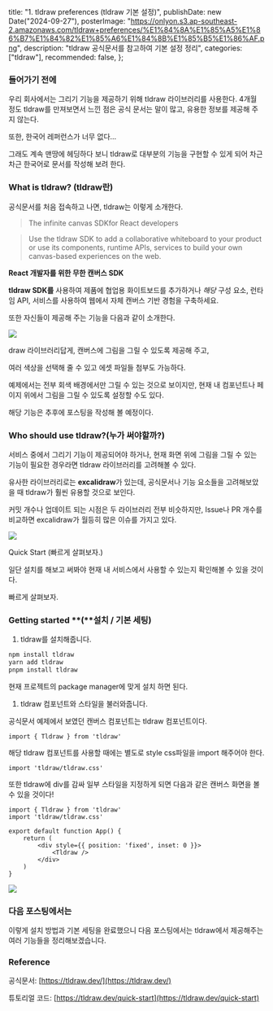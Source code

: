   title: "1. tldraw preferences (tldraw 기본 설정)",
  publishDate: new Date("2024-09-27"),
  posterImage:
    "https://onlyon.s3.ap-southeast-2.amazonaws.com/tldraw+preferences/%E1%84%8A%E1%85%A5%E1%86%B7%E1%84%82%E1%85%A6%E1%84%8B%E1%85%B5%E1%86%AF.png",
  description: "tldraw 공식문서를 참고하여 기본 설정 정리",
  categories: ["tldraw"],
  recommended: false,
};

<PostHeader post={metadata} />

### 들어가기 전에

우리 회사에서는 그리기 기능을 제공하기 위해 tldraw 라이브러리를 사용한다.
4개월 정도 tldraw를 만져보면서 느낀 점은 공식 문서는 말이 많고, 유용한 정보를 제공해 주지 않는다.

또한, 한국어 레퍼런스가 너무 없다…

그래도 계속 맨땅에 헤딩하다 보니 tldraw로 대부분의 기능을 구현할 수 있게 되어 차근차근 한국어로 문서를 작성해 보려 한다.

### What is tldraw? (tldraw란)

공식문서를 처음 접속하고 나면, tldraw는 이렇게 소개한다.

> The infinite canvas SDKfor React developers

> Use the tldraw SDK to add a collaborative whiteboard to your product or use its components, runtime APIs, services to build your own canvas-based experiences on the web.

**React 개발자를 위한 무한 캔버스 SDK**

**tldraw SDK를** 사용하여 제품에 협업용 화이트보드를 추가하거나 _해당_ 구성 요소, 런타임 API, 서비스를 사용하여 웹에서 자체 캔버스 기반 경험을 구축하세요.

또한 자신들이 제공해 주는 기능을 다음과 같이 소개한다.

![](https://onlyon.s3.ap-southeast-2.amazonaws.com/tldraw+preferences/1.png)

draw 라이브러리답게, 캔버스에 그림을 그릴 수 있도록 제공해 주고,

여러 색상을 선택해 줄 수 있고 에셋 파일들 첨부도 가능하다.

예제에서는 전부 회색 배경에서만 그릴 수 있는 것으로 보이지만,
현재 내 컴포넌트나 페이지 위에서 그림을 그릴 수 있도록 설정할 수도 있다.

해당 기능은 추후에 포스팅을 작성해 볼 예정이다.

### Who should use tldraw?(누가 써야할까?)

서비스 중에서 그리기 기능이 제공되어야 하거나,
현재 화면 위에 그림을 그릴 수 있는 기능이 필요한 경우라면 tldraw 라이브러리를 고려해볼 수 있다.

유사한 라이브러리로는 **excalidraw**가 있는데, 공식문서나 기능 요소들을 고려해보았을 때 tldraw가 훨씬 유용할 것으로 보인다.

커밋 개수나 업데이트 되는 시점은 두 라이브러리 전부 비슷하지만, Issue나 PR 개수를 비교하면 excalidraw가 월등히 많은 이슈를 가지고 있다.

![](https://onlyon.s3.ap-southeast-2.amazonaws.com/tldraw+preferences/2.png)

Quick Start (빠르게 살펴보자.)

일단 설치를 해보고 써봐야 현재 내 서비스에서 사용할 수 있는지 확인해볼 수 있을 것이다.

빠르게 살펴보자.

### Getting started **(**설치 / 기본 세팅)

1.  tldraw를 설치해줍니다.

```bash
npm install tldraw
yarn add tldraw
pnpm install tldraw
```

현재 프로젝트의 package manager에 맞게 설치 하면 된다.

1.  tldraw 컴포넌트와 스타일을 불러와줍니다.

공식문서 예제에서 보였던 캔버스 컴포넌트는 tldraw 컴포넌트이다.

```tsx
import { Tldraw } from 'tldraw'
```

해당 tldraw 컴포넌트를 사용할 때에는 별도로 style css파일을 import 해주어야 한다.

```tsx
import 'tldraw/tldraw.css'
```

또한 tldraw에 div를 감싸 일부 스타일을 지정하게 되면 다음과 같은 캔버스 화면을 볼 수 있을 것이다!

```tsx
import { Tldraw } from 'tldraw'
import 'tldraw/tldraw.css'

export default function App() {
    return (
        <div style={{ position: 'fixed', inset: 0 }}>
            <Tldraw />
        </div>
    )
}
```

![](https://onlyon.s3.ap-southeast-2.amazonaws.com/tldraw+preferences/3.png)

### 다음 포스팅에서는

이렇게 설치 방법과 기본 세팅을 완료했으니 다음 포스팅에서는 tldraw에서 제공해주는 여러 기능들을 정리해보겠습니다.

### Reference

공식문서: [https://tldraw.dev/](https://tldraw.dev/)

튜토리얼 코드: [https://tldraw.dev/quick-start](https://tldraw.dev/quick-start)

<RelationPostList post={metadata} />
